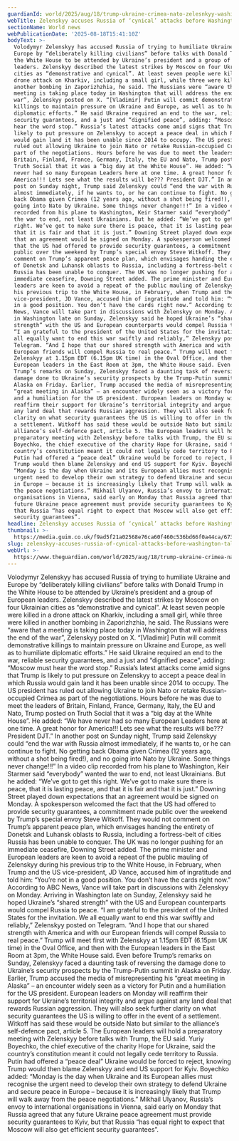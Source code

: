 ```yaml
---
guardianId: world/2025/aug/18/trump-ukraine-crimea-nato-zelesnkyy-washington-meeting
webTitle: Zelenskyy accuses Russia of ‘cynical’ attacks before Washington talks
sectionName: World news
webPublicationDate: '2025-08-18T15:41:10Z'
bodyText: >-
  Volodymyr Zelenskyy has accused Russia of trying to humiliate Ukraine and
  Europe by “deliberately killing civilians” before talks with Donald Trump in
  the White House to be attended by Ukraine’s president and a group of European
  leaders. Zelenskyy described the latest strikes by Moscow on four Ukrainian
  cities as “demonstrative and cynical”. At least seven people were killed in a
  drone attack on Kharkiv, including a small girl, while three were killed in
  another bombing in Zaporizhzhia, he said. The Russians were “aware that a
  meeting is taking place today in Washington that will address the end of the
  war”, Zelenskyy posted on X. “[Vladimir] Putin will commit demonstrative
  killings to maintain pressure on Ukraine and Europe, as well as to humiliate
  diplomatic efforts.” He said Ukraine required an end to the war, reliable
  security guarantees, and a just and “dignified peace”, adding: “Moscow must
  hear the word stop.” Russia’s latest attacks come amid signs that Trump is
  likely to put pressure on Zelenskyy to accept a peace deal in which Russia
  would gain land it has been unable since 2014 to occupy. The US president has
  ruled out allowing Ukraine to join Nato or retake Russian-occupied Crimea as
  part of the negotiations. Hours before he was due to meet the leaders of
  Britain, Finland, France, Germany, Italy, the EU and Nato, Trump posted on
  Truth Social that it was a “big day at the White House”. He added: “We have
  never had so many European Leaders here at one time. A great honor for
  America!!! Lets see what the results will be??? President DJT.” In another
  post on Sunday night, Trump said Zelenskyy could “end the war with Russia
  almost immediately, if he wants to, or he can continue to fight. No getting
  back Obama given Crimea (12 years ago, without a shot being fired!), and no
  going into Nato by Ukraine. Some things never change!!!” In a video clip
  recorded from his plane to Washington, Keir Starmer said “everybody” wanted
  the war to end, not least Ukrainians. But he added: “We’ve got to get this
  right. We’ve got to make sure there is peace, that it is lasting peace, and
  that it is fair and that it is just.” Downing Street played down expectations
  that an agreement would be signed on Monday. A spokesperson welcomed the fact
  that the US had offered to provide security guarantees, a commitment made
  public over the weekend by Trump’s special envoy Steve Witkoff. They would not
  comment on Trump’s apparent peace plan, which envisages handing the entirety
  of Donetsk and Luhansk oblasts to Russia, including a fortress-belt of cities
  Russia has been unable to conquer. The UK was no longer pushing for an
  immediate ceasefire, Downing Street added. The prime minister and European
  leaders are keen to avoid a repeat of the public mauling of Zelenskyy during
  his previous trip to the White House, in February, when Trump and the US
  vice-president, JD Vance, accused him of ingratitude and told him: “You’re not
  in a good position. You don’t have the cards right now.” According to ABC
  News, Vance will take part in discussions with Zelenskyy on Monday. Arriving
  in Washington late on Sunday, Zelenskyy said he hoped Ukraine’s “shared
  strength” with the US and European counterparts would compel Russia to peace.
  “I am grateful to the president of the United States for the invitation. We
  all equally want to end this war swiftly and reliably,” Zelenskyy posted on
  Telegram. “And I hope that our shared strength with America and with our
  European friends will compel Russia to real peace.” Trump will meet first with
  Zelenskyy at 1.15pm EDT (6.15pm UK time) in the Oval Office, and then with the
  European leaders in the East Room at 3pm, the White House said. Even before
  Trump’s remarks on Sunday, Zelenskyy faced a daunting task of reversing the
  damage done to Ukraine’s security prospects by the Trump-Putin summit in
  Alaska on Friday. Earlier, Trump accused the media of misrepresenting his
  “great meeting in Alaska” – an encounter widely seen as a victory for Putin
  and a humiliation for the US president. European leaders on Monday will
  reaffirm their support for Ukraine’s territorial integrity and argue against
  any land deal that rewards Russian aggression. They will also seek further
  clarity on what security guarantees the US is willing to offer in the event of
  a settlement. Witkoff has said these would be outside Nato but similar to the
  alliance’s self-defence pact, article 5. The European leaders will hold a
  preparatory meeting with Zelenskyy before talks with Trump, the EU said. Yuriy
  Boyechko, the chief executive of the charity Hope for Ukraine, said the
  country’s constitution meant it could not legally cede territory to Russia.
  Putin had offered a “peace deal” Ukraine would be forced to reject, knowing
  Trump would then blame Zelenskyy and end US support for Kyiv. Boyechko added:
  “Monday is the day when Ukraine and its European allies must recognise the
  urgent need to develop their own strategy to defend Ukraine and secure peace
  in Europe – because it is increasingly likely that Trump will walk away from
  the peace negotiations.” Mikhail Ulyanov, Russia’s envoy to international
  organisations in Vienna, said early on Monday that Russia agreed that any
  future Ukraine peace agreement must provide security guarantees to Kyiv, but
  that Russia “has equal right to expect that Moscow will also get efficient
  security guarantees”.
headline: Zelenskyy accuses Russia of ‘cynical’ attacks before Washington talks
thumbnail: >-
  https://media.guim.co.uk/f9ad5f21a02568e76ca60f460c536bd66f0a44ca/673_0_3750_3000/500.jpg
slug: zelenskyy-accuses-russia-of-cynical-attacks-before-washington-talks
webUrl: >-
  https://www.theguardian.com/world/2025/aug/18/trump-ukraine-crimea-nato-zelesnkyy-washington-meeting
---
```

Volodymyr Zelenskyy has accused Russia of trying to humiliate Ukraine and Europe by “deliberately killing civilians” before talks with Donald Trump in the White House to be attended by Ukraine’s president and a group of European leaders. Zelenskyy described the latest strikes by Moscow on four Ukrainian cities as “demonstrative and cynical”. At least seven people were killed in a drone attack on Kharkiv, including a small girl, while three were killed in another bombing in Zaporizhzhia, he said. The Russians were “aware that a meeting is taking place today in Washington that will address the end of the war”, Zelenskyy posted on X. “[Vladimir] Putin will commit demonstrative killings to maintain pressure on Ukraine and Europe, as well as to humiliate diplomatic efforts.” He said Ukraine required an end to the war, reliable security guarantees, and a just and “dignified peace”, adding: “Moscow must hear the word stop.” Russia’s latest attacks come amid signs that Trump is likely to put pressure on Zelenskyy to accept a peace deal in which Russia would gain land it has been unable since 2014 to occupy. The US president has ruled out allowing Ukraine to join Nato or retake Russian-occupied Crimea as part of the negotiations. Hours before he was due to meet the leaders of Britain, Finland, France, Germany, Italy, the EU and Nato, Trump posted on Truth Social that it was a “big day at the White House”. He added: “We have never had so many European Leaders here at one time. A great honor for America!!! Lets see what the results will be??? President DJT.” In another post on Sunday night, Trump said Zelenskyy could “end the war with Russia almost immediately, if he wants to, or he can continue to fight. No getting back Obama given Crimea (12 years ago, without a shot being fired!), and no going into Nato by Ukraine. Some things never change!!!” In a video clip recorded from his plane to Washington, Keir Starmer said “everybody” wanted the war to end, not least Ukrainians. But he added: “We’ve got to get this right. We’ve got to make sure there is peace, that it is lasting peace, and that it is fair and that it is just.” Downing Street played down expectations that an agreement would be signed on Monday. A spokesperson welcomed the fact that the US had offered to provide security guarantees, a commitment made public over the weekend by Trump’s special envoy Steve Witkoff. They would not comment on Trump’s apparent peace plan, which envisages handing the entirety of Donetsk and Luhansk oblasts to Russia, including a fortress-belt of cities Russia has been unable to conquer. The UK was no longer pushing for an immediate ceasefire, Downing Street added. The prime minister and European leaders are keen to avoid a repeat of the public mauling of Zelenskyy during his previous trip to the White House, in February, when Trump and the US vice-president, JD Vance, accused him of ingratitude and told him: “You’re not in a good position. You don’t have the cards right now.” According to ABC News, Vance will take part in discussions with Zelenskyy on Monday. Arriving in Washington late on Sunday, Zelenskyy said he hoped Ukraine’s “shared strength” with the US and European counterparts would compel Russia to peace. “I am grateful to the president of the United States for the invitation. We all equally want to end this war swiftly and reliably,” Zelenskyy posted on Telegram. “And I hope that our shared strength with America and with our European friends will compel Russia to real peace.” Trump will meet first with Zelenskyy at 1.15pm EDT (6.15pm UK time) in the Oval Office, and then with the European leaders in the East Room at 3pm, the White House said. Even before Trump’s remarks on Sunday, Zelenskyy faced a daunting task of reversing the damage done to Ukraine’s security prospects by the Trump-Putin summit in Alaska on Friday. Earlier, Trump accused the media of misrepresenting his “great meeting in Alaska” – an encounter widely seen as a victory for Putin and a humiliation for the US president. European leaders on Monday will reaffirm their support for Ukraine’s territorial integrity and argue against any land deal that rewards Russian aggression. They will also seek further clarity on what security guarantees the US is willing to offer in the event of a settlement. Witkoff has said these would be outside Nato but similar to the alliance’s self-defence pact, article 5. The European leaders will hold a preparatory meeting with Zelenskyy before talks with Trump, the EU said. Yuriy Boyechko, the chief executive of the charity Hope for Ukraine, said the country’s constitution meant it could not legally cede territory to Russia. Putin had offered a “peace deal” Ukraine would be forced to reject, knowing Trump would then blame Zelenskyy and end US support for Kyiv. Boyechko added: “Monday is the day when Ukraine and its European allies must recognise the urgent need to develop their own strategy to defend Ukraine and secure peace in Europe – because it is increasingly likely that Trump will walk away from the peace negotiations.” Mikhail Ulyanov, Russia’s envoy to international organisations in Vienna, said early on Monday that Russia agreed that any future Ukraine peace agreement must provide security guarantees to Kyiv, but that Russia “has equal right to expect that Moscow will also get efficient security guarantees”.

